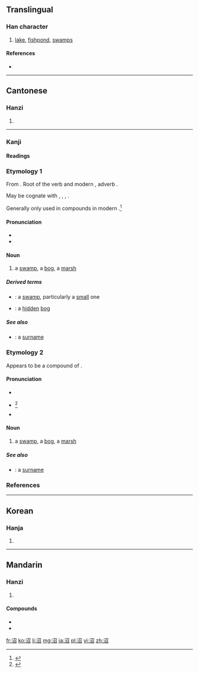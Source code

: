 ==Translingual==

===Han character===
{{Han char|rn=85|rad=水|as=05|sn=8|four=3716<sub>2</sub>|canj=水尸竹口 (ESHR)}}

# [[lake]], [[fishpond]], [[swamps]]

====References====
* {{Han ref|kx=0614.090|dkj=17257|dj=1008.010|hdz=31597.050|uh=6CBC|ud=27836|bh=AA68|bd=43624}}

----

==Cantonese==

===Hanzi===
{{yue-hanzi|jyut=|y=jiu2}}

# {{defn|lang=yue|sort=水05}}

----

===Kanji===
{{ja-kanji|grade=c|rs=水05}}

====Readings====
{{ja-readings
|goon=[[しょう]] (shō) < [[せう]] (seu)
|kanon=[[しょう]] (shō) < [[せう]] (seu)
|kun=[[ぬ]] (nu), [[ぬま]] (numa)
}}

===Etymology 1===
From {{etyl|ojp|ja|sort=ぬ}}.  Root of the {{etyl|ojp|-}} verb {{term|lang=ja|ぬる|tr=nuru||to become loose; to become wet}} and modern {{etyl|ja|-|}} {{term|lang=ja|濡れる|tr=nureru||to become wet}}, adverb {{term|lang=ja|ぬるぬる|tr=nurunuru||loosely; lukewarmly; oozingly}}.

May be cognate with {{etyl|ko|-}} {{term|lang=ko|늪|tr=neup||swamp, bog, marsh}}, {{etyl|mn|-}} {{term|lang=mn|нам|tr=nam||low-lying}}, {{term|lang=mn|намаг|tr=namag||swamp, bog, marsh}}, {{term|lang=mn|норох|tr=norokh||to become wet}}.

Generally only used in compounds in modern {{etyl|ja|-}}.<ref name="KDJ">{{R:Kokugo Dai Jiten}}</ref>

====Pronunciation====
* {{l|ja|sc=Latn|訓読み|Kun'yomi}}
* {{IPA|lang=ja|[nɯᵝ]}}

====Noun====
{{ja-noun|k|hira=ぬ|rom=nu}}

# a [[swamp]], a [[bog]], a [[marsh]]

=====Derived terms=====
{{der-top}}
* {{ja-l|小沼|おぬ|onu}}: a [[swamp]], particularly a [[small]] one
* {{ja-l|隠沼|こもりぬ|komorinu}}: a [[hidden]] [[bog]]
{{der-bottom}}

=====See also=====
* {{ja-l|沼間|ぬま|Numa}}: a [[surname]]

===Etymology 2===
Appears to be a compound of {{compound|lang=ja|sort=ぬま|沼|tr1=nu|t1=swamp|間|tr2=ma|t2=space, area}}.

====Pronunciation====
* {{l|ja|sc=Latn|訓読み|Kun'yomi}}
* {{ja-accent-common|o|ぬ|ま}}<ref name="NHK">{{R:NHK Hatsuon}}</ref>
* {{IPA|lang=ja|[nɯᵝma̠]}}

====Noun====
{{ja-noun|k|hira=ぬま|rom=numa}}

# a [[swamp]], a [[bog]], a [[marsh]]

=====See also=====
* {{ja-l|沼間|ぬま|Numa}}: a [[surname]]

===References===
<references/>

----

==Korean==

===Hanja===
{{ko-hanja|hangeul=소|eumhun=|rv=so|mr=so|y=so}}

# {{defn|lang=ko|sort=水05}}

----

==Mandarin==

===Hanzi===
{{cmn-hanzi|pin=[[gǔ]] ([[gu3]]), [[zhǎo]] ([[zhao3]])|wg=ku<sup>3</sup>, chao<sup>3</sup>}}

# {{defn|lang=cmn|sort=水05}}

====Compounds====
* {{l|cmn|沼泽|tr=zhǎozé}}
* {{l|cmn|泥沼|tr=nízhǎo}}

[[fr:沼]]
[[ko:沼]]
[[li:沼]]
[[mg:沼]]
[[ja:沼]]
[[pl:沼]]
[[vi:沼]]
[[zh:沼]]
